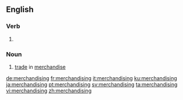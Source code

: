 ==English==

===Verb===
{{head|en|present participle}}

# {{present participle of|merchandise|lang=en|nocat=1}}

===Noun===
{{en-noun|-|s}}

# [[trade]] in [[merchandise]]

[[de:merchandising]]
[[fr:merchandising]]
[[it:merchandising]]
[[ku:merchandising]]
[[ja:merchandising]]
[[pt:merchandising]]
[[sv:merchandising]]
[[ta:merchandising]]
[[vi:merchandising]]
[[zh:merchandising]]